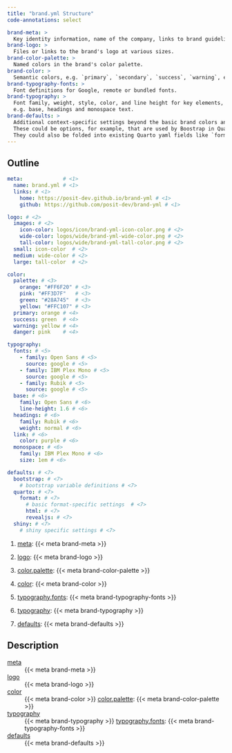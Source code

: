 ```yaml
---
title: "brand.yml Structure"
code-annotations: select

brand-meta: >
  Key identity information, name of the company, links to brand guidelines, etc.
brand-logo: >
  Files or links to the brand's logo at various sizes.
brand-color-palette: >
  Named colors in the brand's color palette.
brand-color: >
  Semantic colors, e.g. `primary`, `secondary`, `success`, `warning`, etc.
brand-typography-fonts: >
  Font definitions for Google, remote or bundled fonts.
brand-typography: >
  Font family, weight, style, color, and line height for key elements,
  e.g. base, headings and monospace text.
brand-defaults: >
  Additional context-specific settings beyond the basic brand colors and typography.
  These could be options, for example, that are used by Boostrap in Quarto or Shiny.
  They could also be folded into existing Quarto yaml fields like `format` or `website`, or they could be new fields for other contexts like `shiny`.
---
```



## Outline

```.yaml
meta:             # <1>
  name: brand.yml # <1>
  links: # <1>
    home: https://posit-dev.github.io/brand-yml # <1>
    github: https://github.com/posit-dev/brand-yml # <1>

logo: # <2>
  images: # <2>
    icon-color: logos/icon/brand-yml-icon-color.png # <2>
    wide-color: logos/wide/brand-yml-wide-color.png # <2>
    tall-color: logos/wide/brand-yml-tall-color.png # <2>
  small: icon-color  # <2>
  medium: wide-color # <2>
  large: tall-color  # <2>

color:
  palette: # <3>
    orange: "#FF6F20" # <3>
    pink: "#FF3D7F"   # <3>
    green: "#28A745"  # <3>
    yellow: "#FFC107" # <3>
  primary: orange # <4>
  success: green  # <4>
  warning: yellow # <4>
  danger: pink    # <4>

typography:
  fonts: # <5>
    - family: Open Sans # <5>
      source: google # <5>
    - family: IBM Plex Mono # <5>
      source: google # <5>
    - family: Rubik # <5>
      source: google # <5>
  base: # <6>
    family: Open Sans # <6>
    line-height: 1.6 # <6>
  headings: # <6>
    family: Rubik # <6>
    weight: normal # <6>
  link: # <6>
    color: purple # <6>
  monospace: # <6>
    family: IBM Plex Mono # <6>
    size: 1em # <6>

defaults: # <7>
  bootstrap: # <7>
    # bootstrap variable definitions # <7>
  quarto: # <7>
    format: # <7>
      # basic format-specific settings  # <7>
      html: # <7>
      revealjs: # <7>
  shiny: # <7>
    # shiny specific settings # <7>
```

1. [meta](meta.qmd): {{< meta brand-meta >}}

1. [logo](logo.qmd): {{< meta brand-logo >}}

1. [color.palette](color.qmd#color): {{< meta brand-color-palette >}}

1. [color](color.qmd#theme): {{< meta brand-color >}}

1. [typography.fonts](typography.qmd#fonts): {{< meta brand-typography-fonts >}}

1. [typography](typography.qmd#typography): {{< meta brand-typography >}}

1. [defaults](defaults.qmd): {{< meta brand-defaults >}}

## Description

[meta](meta.qmd)
:    {{< meta brand-meta >}}

[logo](logo.qmd)
:    {{< meta brand-logo >}}

[color](color.qmd#theme)
:    {{< meta brand-color >}} [color.palette](color.qmd#color): {{< meta brand-color-palette >}}

[typography](typography.qmd#typography)
:    {{< meta brand-typography >}} [typography.fonts](typography.qmd#fonts): {{< meta brand-typography-fonts >}}


[defaults](defaults.qmd)
:    {{< meta brand-defaults >}}

